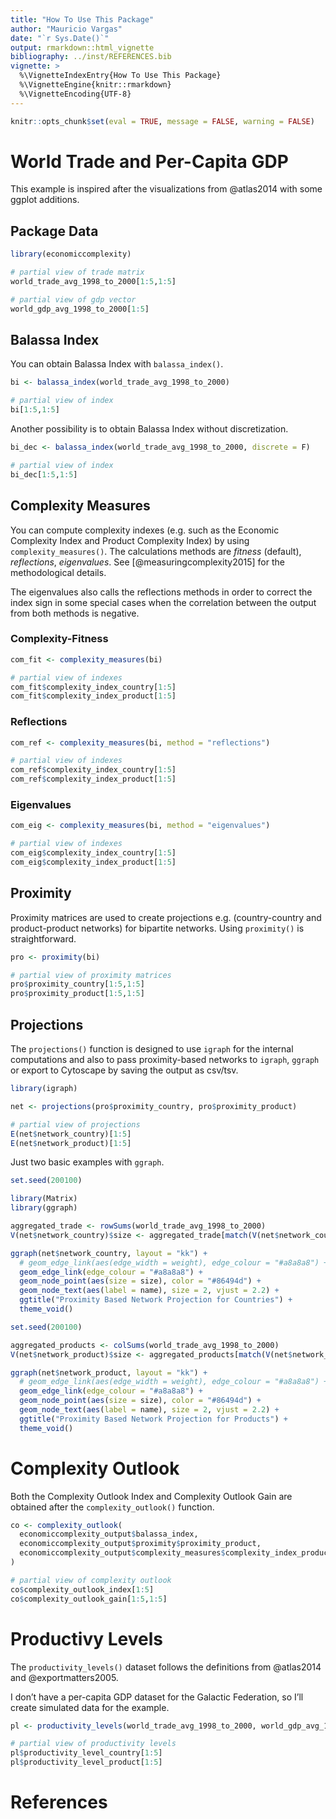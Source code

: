 ```yaml
---
title: "How To Use This Package"
author: "Mauricio Vargas"
date: "`r Sys.Date()`"
output: rmarkdown::html_vignette
bibliography: ../inst/REFERENCES.bib
vignette: >
  %\VignetteIndexEntry{How To Use This Package}
  %\VignetteEngine{knitr::rmarkdown}
  %\VignetteEncoding{UTF-8}
---
```


```r
knitr::opts_chunk$set(eval = TRUE, message = FALSE, warning = FALSE)
```

# World Trade and Per-Capita GDP

This example is inspired after the visualizations from @atlas2014 with some
ggplot additions.

## Package Data

```r
library(economiccomplexity)

# partial view of trade matrix
world_trade_avg_1998_to_2000[1:5,1:5]

# partial view of gdp vector
world_gdp_avg_1998_to_2000[1:5]
```

## Balassa Index

You can obtain Balassa Index with `balassa_index()`.

```r
bi <- balassa_index(world_trade_avg_1998_to_2000)

# partial view of index
bi[1:5,1:5]
```

Another possibility is to obtain Balassa Index without discretization.

```r
bi_dec <- balassa_index(world_trade_avg_1998_to_2000, discrete = F)

# partial view of index
bi_dec[1:5,1:5]
```

## Complexity Measures

You can compute complexity indexes (e.g. such as the Economic Complexity Index and Product Complexity Index) by using `complexity_measures()`. The calculations methods are *fitness* (default), *reflections*, *eigenvalues*. See [@measuringcomplexity2015] for the methodological details.

The eigenvalues also calls the reflections methods in order to correct the index sign
in some special cases when the correlation between the output from both methods is negative.

###  Complexity-Fitness

```r
com_fit <- complexity_measures(bi)

# partial view of indexes
com_fit$complexity_index_country[1:5]
com_fit$complexity_index_product[1:5]
```

### Reflections

```r
com_ref <- complexity_measures(bi, method = "reflections")

# partial view of indexes
com_ref$complexity_index_country[1:5]
com_ref$complexity_index_product[1:5]
```

### Eigenvalues

```r
com_eig <- complexity_measures(bi, method = "eigenvalues")

# partial view of indexes
com_eig$complexity_index_country[1:5]
com_eig$complexity_index_product[1:5]
```

## Proximity

Proximity matrices are used to create projections e.g. (country-country and product-product
networks) for bipartite networks. Using `proximity()` is straightforward.

```r
pro <- proximity(bi)

# partial view of proximity matrices
pro$proximity_country[1:5,1:5]
pro$proximity_product[1:5,1:5]
```

## Projections

The `projections()` function is designed to use `igraph` for the internal
computations and also to pass proximity-based networks to `igraph`, `ggraph`
or export to Cytoscape by saving the output as csv/tsv.

```r
library(igraph)

net <- projections(pro$proximity_country, pro$proximity_product)

# partial view of projections
E(net$network_country)[1:5]
E(net$network_product)[1:5]
```

Just two basic examples with `ggraph`.
```r
set.seed(200100)

library(Matrix)
library(ggraph)

aggregated_trade <- rowSums(world_trade_avg_1998_to_2000)
V(net$network_country)$size <- aggregated_trade[match(V(net$network_country)$name, names(aggregated_trade))]

ggraph(net$network_country, layout = "kk") +
  # geom_edge_link(aes(edge_width = weight), edge_colour = "#a8a8a8") +
  geom_edge_link(edge_colour = "#a8a8a8") +
  geom_node_point(aes(size = size), color = "#86494d") +
  geom_node_text(aes(label = name), size = 2, vjust = 2.2) +
  ggtitle("Proximity Based Network Projection for Countries") +
  theme_void()
```

```r
set.seed(200100)

aggregated_products <- colSums(world_trade_avg_1998_to_2000)
V(net$network_product)$size <- aggregated_products[match(V(net$network_product)$name, names(aggregated_products))]

ggraph(net$network_product, layout = "kk") +
  # geom_edge_link(aes(edge_width = weight), edge_colour = "#a8a8a8") +
  geom_edge_link(edge_colour = "#a8a8a8") +
  geom_node_point(aes(size = size), color = "#86494d") +
  geom_node_text(aes(label = name), size = 2, vjust = 2.2) +
  ggtitle("Proximity Based Network Projection for Products") +
  theme_void()
```

# Complexity Outlook

Both the Complexity Outlook Index and Complexity Outlook Gain are obtained
after the `complexity_outlook()` function.

```r
co <- complexity_outlook(
  economiccomplexity_output$balassa_index,
  economiccomplexity_output$proximity$proximity_product,
  economiccomplexity_output$complexity_measures$complexity_index_product
)

# partial view of complexity outlook
co$complexity_outlook_index[1:5]
co$complexity_outlook_gain[1:5,1:5]
```

# Productivy Levels

The `productivity_levels()` dataset follows the definitions from @atlas2014
and @exportmatters2005.

I don't have a per-capita GDP dataset for the Galactic Federation, so
I'll create simulated data for the example.

```r
pl <- productivity_levels(world_trade_avg_1998_to_2000, world_gdp_avg_1998_to_2000)

# partial view of productivity levels
pl$productivity_level_country[1:5]
pl$productivity_level_product[1:5]
```

# References
